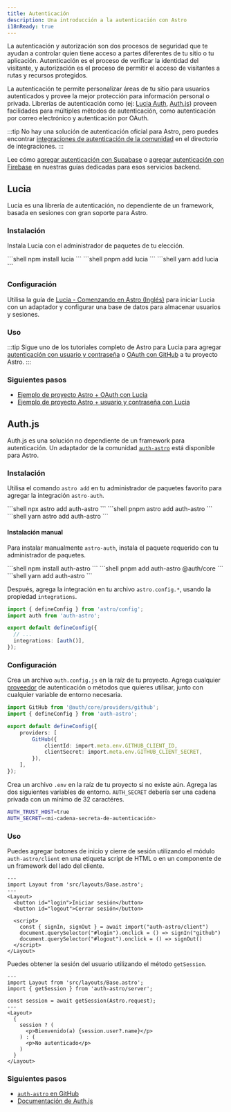 ```yaml
---
title: Autenticación
description: Una introducción a la autenticación con Astro
i18nReady: true
---
```



La autenticación y autorización son dos procesos de seguridad que te ayudan a controlar quien tiene acceso a partes diferentes de tu sitio o tu aplicación. Autenticación es el proceso de verificar la identidad del visitante, y autorización es el proceso de permitir el acceso de visitantes a rutas y recursos protegidos.

La autenticación te permite personalizar áreas de tu sitio para usuarios autenticados y provee la mejor protección para información personal o privada. Librerías de autenticación como (ej: [Lucia Auth](https://lucia-auth.com/), [Auth.js](https://authjs.dev/)) proveen facilidades para múltiples métodos de autenticación, como autenticación por correo electrónico y autenticación por OAuth.

:::tip
No hay una solución de autenticación oficial para Astro, pero puedes encontrar [integraciones de autenticación de la comunidad](https://astro.build/integrations/?search=auth) en el directorio de integraciones.
:::

<ReadMore>Lee cómo [agregar autenticación con Supabase](/es/guides/backend/supabase/#adding-authentication-with-supabase) o [agregar autenticación con Firebase](/es/guides/backend/google-firebase/#adding-authentication-with-firebase) en nuestras guías dedicadas para esos servicios backend.</ReadMore>

## Lucia

Lucia es una librería de autenticación, no dependiente de un framework, basada en sesiones con gran soporte para Astro.

### Instalación

Instala Lucia con el administrador de paquetes de tu elección.

<PackageManagerTabs>
  <Fragment slot="npm">
  ```shell
  npm install lucia
  ```
  </Fragment>
  <Fragment slot="pnpm">
  ```shell
  pnpm add lucia
  ```
  </Fragment>
  <Fragment slot="yarn">
  ```shell
  yarn add lucia
  ```
  </Fragment>
</PackageManagerTabs>

### Configuración

Utilisa la guía de [Lucia - Comenzando en Astro (Inglés)](https://lucia-auth.com/getting-started/astro) para iniciar Lucia con un adaptador y configurar una base de datos para almacenar usuarios y sesiones.

### Uso

:::tip
Sigue uno de los tutoriales completo de Astro para Lucia para agregar [autenticación con usuario y contraseña](https://lucia-auth.com/tutorials/username-and-password/astro) o [OAuth con GitHub](https://lucia-auth.com/tutorials/username-and-password/astro) a tu proyecto Astro.
:::

### Siguientes pasos

- [Ejemplo de proyecto Astro + OAuth con Lucia](https://github.com/lucia-auth/examples/tree/main/astro/github-oauth)
- [Ejemplo de proyecto Astro + usuario y contraseña con Lucia](https://github.com/lucia-auth/examples/tree/main/astro/username-and-password)

## Auth.js

Auth.js es una solución no dependiente de un framework para autenticación. Un adaptador de la comunidad [`auth-astro`](https://www.npmjs.com/package/auth-astro) está disponible para Astro.


### Instalación

Utilisa el comando `astro add` en tu administrador de paquetes favorito para agregar la integración `astro-auth`. 

<PackageManagerTabs>
  <Fragment slot="npm">
  ```shell
  npx astro add auth-astro
  ```
  </Fragment>
  <Fragment slot="pnpm">
  ```shell
  pnpm astro add auth-astro
  ```
  </Fragment>
  <Fragment slot="yarn">
  ```shell
  yarn astro add auth-astro
  ```
  </Fragment>
</PackageManagerTabs>

#### Instalación manual

Para instalar manualmente `astro-auth`, instala el paquete requerido con tu administrador de paquetes.

<PackageManagerTabs>
  <Fragment slot="npm">
  ```shell
  npm install auth-astro
  ```
  </Fragment>
  <Fragment slot="pnpm">
  ```shell
  pnpm add auth-astro @auth/core
  ```
  </Fragment>
  <Fragment slot="yarn">
  ```shell
  yarn add auth-astro
  ```
  </Fragment>
</PackageManagerTabs>

Después, agrega la integración en tu archivo `astro.config.*`, usando la propiedad `integrations`.

```ts title="astro.config.mjs" ins={2,6}
import { defineConfig } from 'astro/config';
import auth from 'auth-astro';

export default defineConfig({
  // ...
  integrations: [auth()],
});
```

### Configuración

Crea un archivo `auth.config.js` en la raíz de tu proyecto. Agrega cualquier [proveedor](https://authjs.dev/getting-started/providers) de autenticación o métodos que quieres utilisar, junto con cualquier variable de entorno necesaria.

```ts title="auth.config.mjs"
import GitHub from '@auth/core/providers/github';
import { defineConfig } from 'auth-astro';

export default defineConfig({
	providers: [
		GitHub({
			clientId: import.meta.env.GITHUB_CLIENT_ID,
			clientSecret: import.meta.env.GITHUB_CLIENT_SECRET,
		}),
	],
});
```

Crea un archivo `.env` en la raíz de tu proyecto si no existe aún. Agrega las dos siguientes variables de entorno. `AUTH_SECRET` debería ser una cadena privada con un mínimo de 32 caractéres.

```sh title=".env"
AUTH_TRUST_HOST=true
AUTH_SECRET=<mi-cadena-secreta-de-autenticación>
```

### Uso

Puedes agregar botones de inicio y cierre de sesión utilizando el módulo `auth-astro/client` en una etiqueta script de HTML o en un componente de un framework del lado del cliente.

```astro title="src/pages/index.astro" {9}
---
import Layout from 'src/layouts/Base.astro';
---
<Layout>
  <button id="login">Iniciar sesión</button>
  <button id="logout">Cerrar sesión</button>

  <script>
    const { signIn, signOut } = await import("auth-astro/client")
    document.querySelector("#login").onclick = () => signIn("github")
    document.querySelector("#logout").onclick = () => signOut()
  </script>
</Layout>
```

Puedes obtener la sesión del usuario utilizando el método `getSession`. 

```astro title="src/pages/index.astro" {3,5}
---
import Layout from 'src/layouts/Base.astro';
import { getSession } from 'auth-astro/server';

const session = await getSession(Astro.request);
---
<Layout>
  {
    session ? (
      <p>Bienvenido(a) {session.user?.name}</p>
    ) : (
      <p>No autenticado</p>
    )
  }
</Layout>
```

### Siguientes pasos

- [`auth-astro` en GitHub](https://github.com/nowaythatworked/auth-astro?tab=readme-ov-file#auth-astro)
- [Documentación de Auth.js](https://authjs.dev/)
